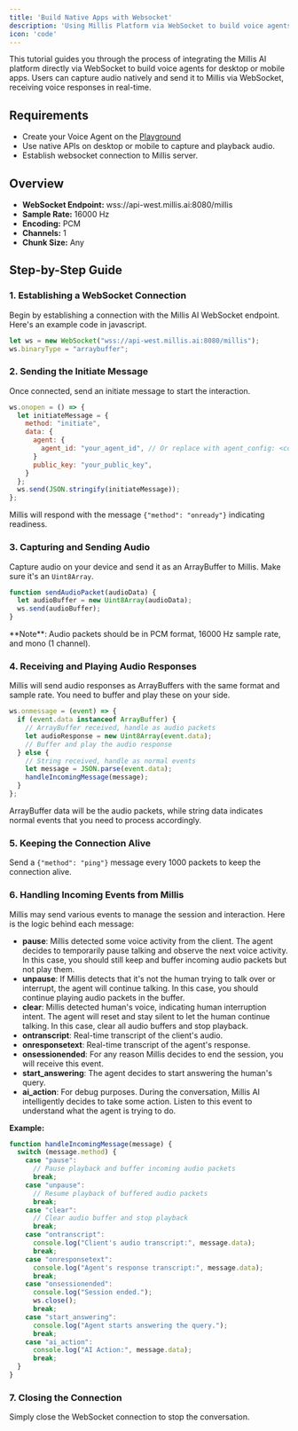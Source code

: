 ```yaml
---
title: 'Build Native Apps with Websocket'
description: 'Using Millis Platform via WebSocket to build voice agents on desktop and mobile'
icon: 'code'
---
```


This tutorial guides you through the process of integrating the Millis AI platform directly via WebSocket to build voice agents for desktop or mobile apps. Users can capture audio natively and send it to Millis via WebSocket, receiving voice responses in real-time.

## Requirements

- Create your Voice Agent on the [Playground](https://app.millis.ai/agents)
- Use native APIs on desktop or mobile to capture and playback audio.
- Establish websocket connection to Millis server.

## Overview

- **WebSocket Endpoint:** wss://api-west.millis.ai:8080/millis
- **Sample Rate:** 16000 Hz
- **Encoding:** PCM
- **Channels:** 1
- **Chunk Size:** Any

## Step-by-Step Guide

### 1. Establishing a WebSocket Connection
Begin by establishing a connection with the Millis AI WebSocket endpoint. Here's an example code in javascript.

```javascript
let ws = new WebSocket("wss://api-west.millis.ai:8080/millis");
ws.binaryType = "arraybuffer";
```

### 2. Sending the Initiate Message
Once connected, send an initiate message to start the interaction.
```javascript
ws.onopen = () => {
  let initiateMessage = {
    method: "initiate",
    data: {
      agent: {
        agent_id: "your_agent_id", // Or replace with agent_config: <config> for dynamic configuration
      }
      public_key: "your_public_key",
    }
  };
  ws.send(JSON.stringify(initiateMessage));
};
```

Millis will respond with the message `{"method": "onready"}` indicating readiness.

### 3. Capturing and Sending Audio

Capture audio on your device and send it as an ArrayBuffer to Millis. Make sure it's an `Uint8Array`.

```javascript
function sendAudioPacket(audioData) {
  let audioBuffer = new Uint8Array(audioData);
  ws.send(audioBuffer);
}
```
<Tip>
**Note**: Audio packets should be in PCM format, 16000 Hz sample rate, and mono (1 channel).
</Tip>

### 4. Receiving and Playing Audio Responses

Millis will send audio responses as ArrayBuffers with the same format and sample rate. You need to buffer and play these on your side.

```javascript
ws.onmessage = (event) => {
  if (event.data instanceof ArrayBuffer) {
    // ArrayBuffer received, handle as audio packets
    let audioResponse = new Uint8Array(event.data);
    // Buffer and play the audio response
  } else {
    // String received, handle as normal events
    let message = JSON.parse(event.data);
    handleIncomingMessage(message);
  }
};
```
ArrayBuffer data will be the audio packets, while string data indicates normal events that you need to process accordingly.

### 5. Keeping the Connection Alive

Send a `{"method": "ping"}` message every 1000 packets to keep the connection alive.

### 6. Handling Incoming Events from Millis

Millis may send various events to manage the session and interaction. Here is the logic behind each message:

- **pause**: Millis detected some voice activity from the client. The agent decides to temporarily pause talking and observe the next voice activity. In this case, you should still keep and buffer incoming audio packets but not play them.
- **unpause**: If Millis detects that it's not the human trying to talk over or interrupt, the agent will continue talking. In this case, you should continue playing audio packets in the buffer.
- **clear**: Millis detected human's voice, indicating human interruption intent. The agent will reset and stay silent to let the human continue talking. In this case, clear all audio buffers and stop playback.
- **ontranscript**: Real-time transcript of the client's audio.
- **onresponsetext**: Real-time transcript of the agent's response.
- **onsessionended**: For any reason Millis decides to end the session, you will receive this event.
- **start_answering**: The agent decides to start answering the human's query.
- **ai_action**: For debug purposes. During the conversation, Millis AI intelligently decides to take some action. Listen to this event to understand what the agent is trying to do.

**Example:**
```javascript
function handleIncomingMessage(message) {
  switch (message.method) {
    case "pause":
      // Pause playback and buffer incoming audio packets
      break;
    case "unpause":
      // Resume playback of buffered audio packets
      break;
    case "clear":
      // Clear audio buffer and stop playback
      break;
    case "ontranscript":
      console.log("Client's audio transcript:", message.data);
      break;
    case "onresponsetext":
      console.log("Agent's response transcript:", message.data);
      break;
    case "onsessionended":
      console.log("Session ended.");
      ws.close();
      break;
    case "start_answering":
      console.log("Agent starts answering the query.");
      break;
    case "ai_action":
      console.log("AI Action:", message.data);
      break;
  }
}
```

### 7. Closing the Connection
Simply close the WebSocket connection to stop the conversation.
